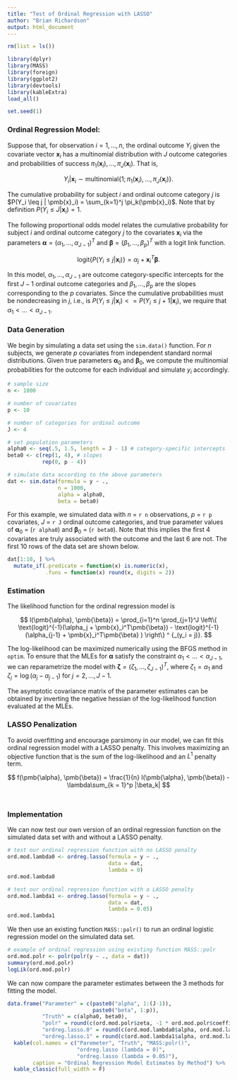 ---
title: "Test of Ordinal Regression with LASSO"
author: "Brian Richardson"
output: html_document
---

```{r setup, include=FALSE}

rm(list = ls())

library(dplyr)
library(MASS)
library(foreign)
library(ggplot2)
library(devtools)
library(kableExtra)
load_all()

set.seed(1)

```

### Ordinal Regression Model:

Suppose that, for observation $i = 1, \dots, n$, the ordinal outcome $Y_i$ given the covariate vector $\pmb{x}_i$ has a multinomial distribution with $J$ outcome categories and probabilities of success $\pi_1(\pmb{x}_i), \dots, \pi_J(\pmb{x}_i)$. That is,

$$Y_i | \pmb{x}_i \sim \text{multinomial} \{ 1; \pi_1(\pmb{x}_i), \dots, \pi_J(\pmb{x}_i) \}.$$

The cumulative probability for subject $i$ and ordinal outcome category $j$ is $P(Y_i \leq j | \pmb{x}_i) = \sum_{k=1}^j \pi_k(\pmb{x}_i)$. Note that by definition $P(Y_i \leq J | \pmb{x}_i) = 1$.

The following proportional odds model relates the cumulative probability for subject $i$ and ordinal outcome category $j$ to the covariates $\pmb{x}_i$ via the parameters $\pmb{\alpha} = (\alpha_1, \dots, \alpha_{J-1})^T$ and $\pmb{\beta} = (\beta_1, \dots, \beta_p)^T$ with a logit link function.

$$ \text{logit}\{ P(Y_i \leq j | \pmb{x}_i) \} = \alpha_j + \pmb{x}_i^T \pmb{\beta}. $$

In this model, $\alpha_1, \dots, \alpha_{J-1}$ are outcome category-specific intercepts for the first $J-1$ ordinal outcome categories and $\beta_1, \dots, \beta_p$ are the slopes corresponding to the $p$ covariates. Since the cumulative probabilities must be nondecreasing in $j$, i.e., is $P(Y_i \leq j | \pmb{x}_i) <= P(Y_i \leq j+1 | \pmb{x}_i)$, we require that $\alpha_1 < \dots < \alpha_{J-1}$.

### Data Generation

We begin by simulating a data set using the `sim.data()` function. For $n$ subjects, we generate $p$ covariates from independent standard normal distributions. Given true parameters $\pmb{\alpha}_0$ and $\pmb{\beta}_0$, we compute the multinomial probabilities for the outcome for each individual and simulate $y_i$ accordingly.

```{r}

# sample size
n <- 1000

# number of covariates
p <- 10

# number of categories for ordinal outcome
J <- 4

# set population parameters
alpha0 <- seq(.5, 1.5, length = J - 1) # category-specific intercepts
beta0 <- c(rep(1, 4), # slopes
           rep(0, p - 4)) 

# simulate data according to the above parameters
dat <- sim.data(formula = y ~ .,
                n = 1000,
                alpha = alpha0,
                beta = beta0)

```

For this example, we simulated data with $n$ = `r n` observations, $p$ = `r p` covariates, $J$ = `r J` ordinal outcome categories, and true parameter values of $\pmb{\alpha}_0$ = (`r alpha0`) and $\pmb{\beta}_0$ = (`r beta0`). Note that this implies the first 4 covariates are truly associated with the outcome and the last 6 are not. The first 10 rows of the data set are shown below.

```{r}

dat[1:10, ] %>% 
  mutate_if(.predicate = function(x) is.numeric(x),
            .funs = function(x) round(x, digits = 2))

```

### Estimation

The likelihood function for the ordinal regression model is

$$ l(\pmb{\alpha}, \pmb{\beta}) = \prod_{i=1}^n \prod_{j=1}^J \left\{ \text{logit}^{-1}(\alpha_j + \pmb{x}_i^T\pmb{\beta}) - \text{logit}^{-1}(\alpha_{j-1} + \pmb{x}_i^T\pmb{\beta} )   \right\} ^ {_(y_i = j)}. $$

The log-likelihood can be maximized numerically using the BFGS method in `optim`. To ensure that the MLEs for $\pmb{\alpha}$ satisfy the constraint $\alpha_1 < \dots < \alpha_{J-1}$, we can reparametrize the model with $\pmb{\zeta} = (\zeta_1, \dots, \zeta_{J-1})^T$, where $\zeta_1 = \alpha_1$ and $\zeta_j = \log(\alpha_j - \alpha_{j-1})$ for $j = 2, \dots, J-1$.

The asymptotic covariance matrix of the parameter estimates can be obtained by inverting the negative hessian of the log-likelihood function evaluated at the MLEs.

### LASSO Penalization

To avoid overfitting and encourage parsimony in our model, we can fit this ordinal regression model with a LASSO penalty. This involves maximizing an objective function that is the sum of the log-likelihood and an $L^1$ penalty term.

$$ f(\pmb{\alpha}, \pmb{\beta}) = \frac{1}{n} l(\pmb{\alpha}, \pmb{\beta}) - \lambda\sum_{k = 1}^p |\beta_k| $$ \

### Implementation

We can now test our own version of an ordinal regression function on the simulated data set with and without a LASSO penalty.

```{r}

# test our ordinal regression function with no LASSO penalty
ord.mod.lambda0 <- ordreg.lasso(formula = y ~ .,
                                data = dat,
                                lambda = 0)
ord.mod.lambda0

# test our ordinal regression function with a LASSO penalty
ord.mod.lambda1 <- ordreg.lasso(formula = y ~ .,
                                data = dat,
                                lambda = 0.05)
ord.mod.lambda1

```

We then use an existing function `MASS::polr()` to run an ordinal logistic regression model on the simulated data set.

```{r}

# example of ordinal regression using existing function MASS::polr
ord.mod.polr <- polr(polr(y ~ ., data = dat))
summary(ord.mod.polr)
logLik(ord.mod.polr)

```

We can now compare the parameter estimates between the 3 methods for fitting the model.

```{r}

data.frame("Parameter" = c(paste0("alpha", 1:(J-1)),
                           paste0("beta", 1:p)),
           "Truth" = c(alpha0, beta0),
           "polr" = round(c(ord.mod.polr$zeta, -1 * ord.mod.polr$coefficients), 3),
           "ordreg.lasso.0" = round(c(ord.mod.lambda0$alpha, ord.mod.lambda0$beta), 3),
           "ordreg.lasso.1" = round(c(ord.mod.lambda1$alpha, ord.mod.lambda1$beta), 3)) %>%
  kable(col.names = c("Paremeter", "Truth", "MASS:polr()",
                      "ordreg.lasso (lambda = 0)",
                      "ordreg.lasso (lambda = 0.05)"),
        caption = "Ordinal Regression Model Estimates by Method") %>% 
  kable_classic(full_width = F)
  


```
